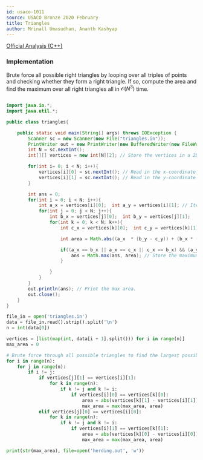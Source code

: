 ```yaml
---
id: usaco-1011
source: USACO Bronze 2020 February
title: Triangles
author: Mrinall Umasudhan, Ananth Kashyap
---
```


[Official Analysis (C++)](http://www.usaco.org/current/data/sol_triangles_bronze_feb20.html)

### Implementation

Brute force all possible right triangles by looping over all triples of points
and checking whether they form a right triangle. If so, compute the area and
find the maximum over all right triangles all in $\mathcal{O}(N^3)$ time.

<LanguageSection>
 
<JavaSection>

```java

import java.io.*;
import java.util.*;

public class triangles{

	public static void main(String[] args) throws IOException {
		Scanner sc = new Scanner(new File("triangles.in"));
		PrintWriter out = new PrintWriter(new BufferedWriter(new FileWriter("triangles.out")));
		int N = sc.nextInt();
		int[][] vertices = new int[N][2]; // Store the vertices in a 2D array

		for(int i= 0; i < N; i++){
			vertices[i][0] = sc.nextInt(); // Read in the x-coordinate
			vertices[i][1] = sc.nextInt(); // Read in the y-coordinate
		}

		int ans = 0;
		for(int i = 0; i < N; i++){
			int a_x = vertices[i][0];  int a_y = vertices[i][1]; // Iterate for the first vertices of the triangle.
			for(int j = 0; j < N; j++){
				int b_x = vertices[j][0];  int b_y = vertices[j][1];
				for(int k = 0; k < N; k++){
					int c_x = vertices[k][0];  int c_y = vertices[k][1];

					int area = Math.abs((a_x  * (b_y - c_y)) + (b_x * (c_y - a_y)) + (c_x * (a_y - b_y ))); // Calculate the area of the three triangles

					if((a_x == b_x || a_x == c_x || c_x == b_x) && (a_y == b_y || a_y == c_y || c_y == b_y)) { // Check if the triangle has any sides parallel to the X-axis and the Y-axis.
						ans = Math.max(ans, area); // Store the maximum area.
					}

				}
			}
		}
		out.println(ans); // Print the max area.
		out.close();
	}
}


```

</JavaSection>
 
<PySection>

```py
file_in = open('triangles.in')
data = file_in.read().strip().split('\n')
n = int(data[0])

vertices = [list(map(int, data[i + 1].split())) for i in range(n)]
max_area = 0

# Brute force through all possible triangles to find the largest possible area
for i in range(n):
	for j in range(n):
		if i != j:
			if vertices[j][1] == vertices[i][1]:
				for k in range(n):
					if k != j and k != i:
						if vertices[i][0] == vertices[k][0]:
							area = abs(vertices[k][1] - vertices[i][1]) * abs(vertices[j][0] - vertices[i][0])
							max_area = max(max_area, area)
			elif vertices[j][0] == vertices[i][0]:
				for k in range(n):
					if k != j and k != i:
						if vertices[i][1] == vertices[k][1]:
							area = abs(vertices[k][0] - vertices[i][0]) * abs(vertices[j][1] - vertices[i][1])
							max_area = max(max_area, area)

print(str(max_area), file=open('herding.out', 'w'))
```

</PySection>

</LanguageSection>
